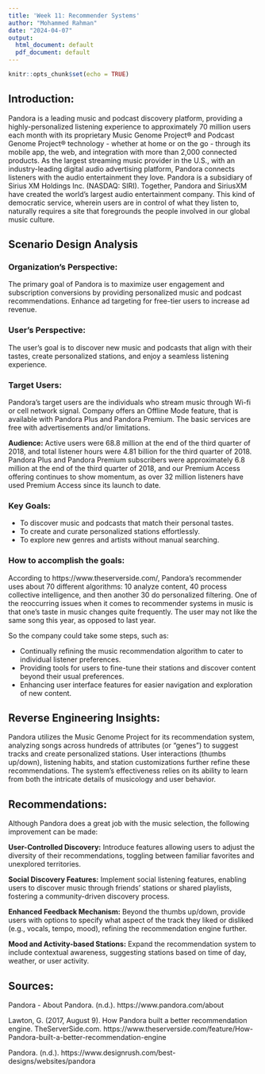 ---
title: 'Week 11: Recommender Systems'
author: "Mohammed Rahman"
date: "2024-04-07"
output:
  html_document: default
  pdf_document: default
---

```{r setup, include=FALSE}
knitr::opts_chunk$set(echo = TRUE)
```

## Introduction:

Pandora is a leading music and podcast discovery platform, providing a highly-personalized listening experience to approximately 70 million users each month with its proprietary Music Genome Project® and Podcast Genome Project® technology - whether at home or on the go - through its mobile app, the web, and integration with more than 2,000 connected products. As the largest streaming music provider in the U.S., with an industry-leading digital audio advertising platform, Pandora connects listeners with the audio entertainment they love. Pandora is a subsidiary of Sirius XM Holdings Inc. (NASDAQ: SIRI). Together, Pandora and SiriusXM have created the world's largest audio entertainment company. This kind of democratic service, wherein users are in control of what they listen to, naturally requires a site that foregrounds the people involved in our global music culture.

## Scenario Design Analysis

### Organization's Perspective:

The primary goal of Pandora is to maximize user engagement and subscription conversions by providing personalized music and podcast recommendations. Enhance ad targeting for free-tier users to increase ad revenue.

### User's Perspective:

The user's goal is to discover new music and podcasts that align with their tastes, create personalized stations, and enjoy a seamless listening experience.

### Target Users:

Pandora’s target users are the individuals who stream music through Wi-fi or cell network signal. Company offers an Offline Mode feature, that is available with Pandora Plus and Pandora Premium. The basic services are free with advertisements and/or limitations. 

**Audience:** Active users were 68.8 million at the end of the third quarter of 2018, and total listener hours were 4.81 billion for the third quarter of 2018. Pandora Plus and Pandora Premium subscribers were approximately 6.8 million at the end of the third quarter of 2018, and our Premium Access offering continues to show momentum, as over 32 million listeners have used Premium Access since its launch to date.

### Key Goals:

- To discover music and podcasts that match their personal tastes.
- To create and curate personalized stations effortlessly.
- To explore new genres and artists without manual searching.

### How to accomplish the goals:

According to https://www.theserverside.com/, Pandora’s recommender uses about 70 different algorithms: 10 analyze content, 40 process collective intelligence, and then another 30 do personalized filtering. One of the reoccurring issues when it comes to recommender systems in music is that one’s taste in music changes quite frequently. The user may not like the same song this year, as opposed to last year.

So the company could take some steps, such as:

- Continually refining the music recommendation algorithm to cater to individual listener preferences.
- Providing tools for users to fine-tune their stations and discover content beyond their usual preferences.
- Enhancing user interface features for easier navigation and exploration of new content.

## Reverse Engineering Insights:

Pandora utilizes the Music Genome Project for its recommendation system, analyzing songs across hundreds of attributes (or "genes") to suggest tracks and create personalized stations. User interactions (thumbs up/down), listening habits, and station customizations further refine these recommendations. The system’s effectiveness relies on its ability to learn from both the intricate details of musicology and user behavior.

## Recommendations:

Although Pandora does a great job with the music selection, the following improvement can be made:

**User-Controlled Discovery:** Introduce features allowing users to adjust the diversity of their recommendations, toggling between familiar favorites and unexplored territories.

**Social Discovery Features:** Implement social listening features, enabling users to discover music through friends’ stations or shared playlists, fostering a community-driven discovery process.

**Enhanced Feedback Mechanism:** Beyond the thumbs up/down, provide users with options to specify what aspect of the track they liked or disliked (e.g., vocals, tempo, mood), refining the recommendation engine further.

**Mood and Activity-based Stations:** Expand the recommendation system to include contextual awareness, suggesting stations based on time of day, weather, or user activity.

## Sources:

Pandora - About Pandora. (n.d.). https://www.pandora.com/about

Lawton, G. (2017, August 9). How Pandora built a better recommendation engine. TheServerSide.com. https://www.theserverside.com/feature/How-Pandora-built-a-better-recommendation-engine

Pandora. (n.d.). https://www.designrush.com/best-designs/websites/pandora